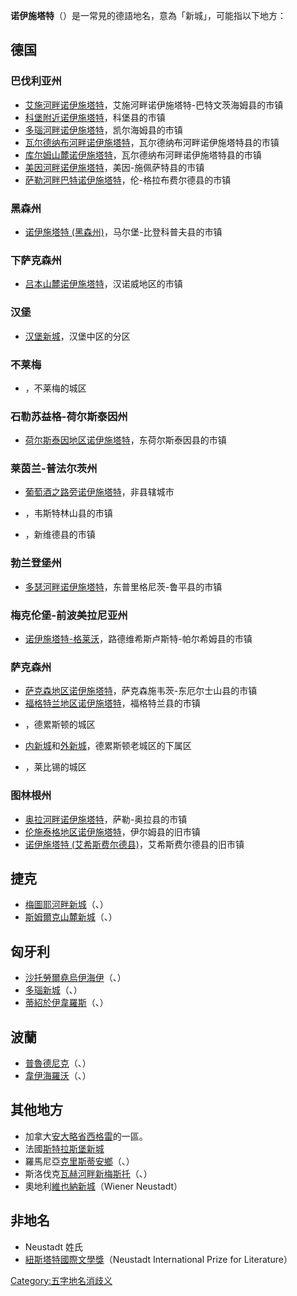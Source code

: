 {{noteTA|G1=地名|G2=德国地名|G3=Landkreis}}
'''诺伊施塔特'''（{{lang-de|Neustadt}}）是一常見的德語地名，意為「新城」，可能指以下地方：

== 德国 ==
===巴伐利亚州===
* [[艾施河畔诺伊施塔特|艾施河畔诺伊施塔特]]，艾施河畔诺伊施塔特-巴特文茨海姆县的市镇
* [[科堡附近诺伊施塔特|科堡附近诺伊施塔特]]，科堡县的市镇
* [[多瑙河畔诺伊施塔特|多瑙河畔诺伊施塔特]]，凯尔海姆县的市镇
* [[瓦尔德纳布河畔诺伊施塔特|瓦尔德纳布河畔诺伊施塔特]]，瓦尔德纳布河畔诺伊施塔特县的市镇
* [[库尔姆山麓诺伊施塔特|库尔姆山麓诺伊施塔特]]，瓦尔德纳布河畔诺伊施塔特县的市镇
* [[美因河畔诺伊施塔特|美因河畔诺伊施塔特]]，美因-施佩萨特县的市镇
* [[萨勒河畔巴特诺伊施塔特|萨勒河畔巴特诺伊施塔特]]，伦-格拉布费尔德县的市镇

===黑森州===
* [[诺伊施塔特_(黑森州)|诺伊施塔特 (黑森州)]]，马尔堡-比登科普夫县的市镇

===下萨克森州===
* [[吕本山麓诺伊施塔特|吕本山麓诺伊施塔特]]，汉诺威地区的市镇

===汉堡===
* [[汉堡新城|汉堡新城]]，汉堡中区的分区

===不莱梅===
* {{link-de|新城 (不莱梅)|Neustadt (Bremen)}}，不莱梅的城区

===石勒苏益格-荷尔斯泰因州===
* [[荷尔斯泰因地区诺伊施塔特|荷尔斯泰因地区诺伊施塔特]]，东荷尔斯泰因县的市镇

===莱茵兰-普法尔茨州===
* [[葡萄酒之路旁诺伊施塔特|葡萄酒之路旁诺伊施塔特]]，非县辖城市
* {{link-de|韦斯特林山区诺伊施塔特|Neustadt/Westerwald}}，韦斯特林山县的市镇
* {{link-de|维德河畔诺伊施塔特|Neustadt (Wied)}}，新维德县的市镇

===勃兰登堡州===
* [[多瑟河畔诺伊施塔特|多瑟河畔诺伊施塔特]]，东普里格尼茨-鲁平县的市镇

===梅克伦堡-前波美拉尼亚州===
* [[诺伊施塔特-格莱沃|诺伊施塔特-格莱沃]]，路德维希斯卢斯特-帕尔希姆县的市镇

===萨克森州===
* [[萨克森地区诺伊施塔特|萨克森地区诺伊施塔特]]，萨克森施韦茨-东厄尔士山县的市镇
* [[福格特兰地区诺伊施塔特|福格特兰地区诺伊施塔特]]，福格特兰县的市镇
* {{link-de|新城 (德累斯顿)|Neustadt (Stadtbezirk)}}，德累斯顿的城区
* [[内新城_(德累斯顿)|内新城]]和[[外新城|外新城]]，德累斯顿老城区的下属区
* {{link-de|新城 (莱比锡)|Neustadt (Leipzig)}}，莱比锡的城区

===图林根州===
* [[奥拉河畔诺伊施塔特|奥拉河畔诺伊施塔特]]，萨勒-奥拉县的市镇
* [[伦施泰格地区诺伊施塔特|伦施泰格地区诺伊施塔特]]，伊尔姆县的旧市镇
* [[诺伊施塔特_(艾希斯费尔德县)|诺伊施塔特 (艾希斯费尔德县)]]，艾希斯费尔德县的旧市镇

== 捷克 ==
*[[梅圖耶河畔新城|梅圖耶河畔新城]]（{{lang-de|Neustadt an der Mettau}}、{{lang-cz|Nové Město nad Metují}}）
*[[斯姆爾克山麓新城|斯姆爾克山麓新城]]（{{lang-de|Neustadt an der Tafelfichte}}、{{lang-cz|Nové Město pod Smrkem}}）

== 匈牙利 ==

* [[沙托勞爾堯烏伊海伊|沙托勞爾堯烏伊海伊]]（{{lang-de|Neustadt am Zeltberg}}、{{lang-hu|Sátoraljaújhely}}）
* [[多瑙新城|多瑙新城]]（{{lang-de|Neustadt an der Donau}}、{{lang-hu|Dunaújváros}}）
* [[蒂紹於伊韋羅斯|蒂紹於伊韋羅斯]]（{{lang-de|Neustadt an der Tisza}}、{{lang-hu|Tiszaújváros}}）

== 波蘭 ==
* [[普魯德尼克|普魯德尼克]]（{{lang-de|Neustadt in Oberschlesien}}、{{lang-pl|Prudnik}}）
* [[韋伊海羅沃|韋伊海羅沃]]（{{lang-de|Neustadt in Westpreußen}}、{{lang-pl|Wejherowo}}）

== 其他地方 ==
* 加拿大[[安大略省|安大略省]][[西格雷_(安大略省)|西格雷]]的一區。
* 法國[[斯特拉斯堡新城|斯特拉斯堡新城]]
* 羅馬尼亞[[克里斯蒂安鄉_(布拉索夫縣)|克里斯蒂安鄉]]（{{lang-de|Neustadt im Burzenland}}、{{lang-ro|Cristian}}）
* 斯洛伐克[[瓦赫河畔新梅斯托|瓦赫河畔新梅斯托]]（{{lang-de|Neustadt an der Waag}}、{{lang-sk|Nové Mesto nad Váhom}}）
* 奧地利[[維也納新城|維也納新城]]（Wiener Neustadt）

== 非地名 ==

* Neustadt 姓氏
* [[紐斯塔特國際文學獎|紐斯塔特國際文學獎]]（Neustadt International Prize for Literature）

{{disambiguation|geo}}

[[Category:五字地名消歧义|Category:五字地名消歧义]]